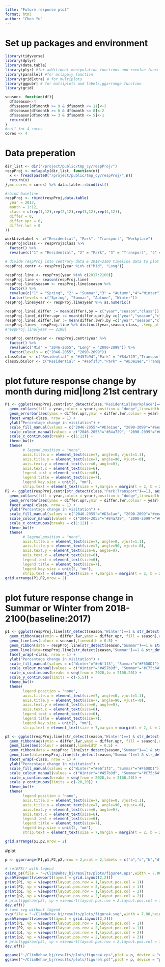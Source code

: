```yaml
---
title: "Future response plot"
format: html
author: "Chen Yu"
---
```

# Set up packages and environment
```r
library(tidyverse)
library(dplyr)
library(data.table)
library(plyr) #for additional manipulation functions and revulue function
library(parallel) #for mclapply function
library(gridExtra) # for multiplots
library(ggpubr) # for multiplots and labels,ggarrange function
library(grid)

season<- function(df){
  df$season<-4
  df$season[df$month >= 9 & df$month <= 11]<-3
  df$season[df$month >= 6 & df$month <= 8]<-2
  df$season[df$month >= 3 & df$month <= 5]<-1
  return(df)
}
#call for 4 cores
cores <- 4
```

# Data preperation
```r
dir_list <- dir("/project/public/tmp_cy/respProj/")
respProj <- mclapply(dir_list, function(n){
  x <- fread(paste0("/project/public/tmp_cy/respProj/",n))
  return(x)
},mc.cores = cores) %>% data.table::rbindlist()

#rbind baseline
respProj <- rbind(respProj,data.table(
  year = 2017,
  month = 1:12,
  class = c(rep(1,12),rep(2,12),rep(3,12),rep(4,12)),
  differ = 0,
  differ.upr = 0,
  differ.lwr = 0
))

workLiveLabel <- c("Residential", "Park", "Transport", "Workplace")
respProj$class <- respProj$class %>% 
  factor() %>% 
  revalue(c("1" = "Residential", "2" = "Park", "3" = "Transport", "4" = "Workplace"))

# divide respProj into centrary data & 2018~2100 timeline data to plot
respProj.centr <- respProj[year %in% c("Mid", "Long")]

respProj.line <- respProj[year %in% c(2017:2100)]
respProj.line <- season(respProj.line)
respProj.line$season <- respProj.line$season %>% 
  factor() %>%
  revalue(c("1" = "Spring", "2" = "Summar","3" = "Autumn","4"="Winter")) %>%
  factor(levels = c("Spring", "Summar", "Autumn", "Winter"))
respProj.line$year <- respProj.line$year %>% as.numeric()

respProj.line[,differ := mean(differ),by = c("year","season","class")] 
respProj.line[,differ.upr := mean(differ.upr),by =c("year","season","class")]
respProj.line[,differ.lwr := mean(differ.lwr),by =c("year","season","class")] 
respProj.line<- respProj.line %>% distinct(year,season,class, .keep_all = T)
#respProj.line[year == 2100]

respProj.centr$year <- respProj.centr$year %>% 
  factor() %>%
  revalue(c("Mid" = "2046-2055", "Long" = "2090-2099")) %>%
  factor(levels = c("2046-2055", "2090-2099"))
classColor <- c("Residential" = "#457b9d","Park" = "#84a729","Transport" = "#C75c64","Workplace" = "#f0b57d")
classSubColor <- c("Residential" = "#e6f1f3","Park" = "#D3e1ae","Transport" = "#eea2a4","Workplace" = "#f8e8c1")


```
#  plot future response change by month during mid|long 21st centrary
```r
P1 <- ggplot(respProj.centr[str_detect(class,"Residential|Workplace")==1], aes(month, differ)) +
  geom_col(aes(fill = year,colour = year),position = "dodge",linewidth = 0.5) +
  geom_errorbar(aes(ymax = differ.upr,ymin = differ.lwr,colour = year),position = "dodge",linewidth = 0.5) +
  facet_wrap(~class, nrow = 1) +
  ylab("Percentage change in visitation") +
  scale_fill_manual(values = c("2046-2055"="#D3e1ae", "2090-2099"="#eea2a4")) +
  scale_colour_manual(values = c("2046-2055"="#84a729", "2090-2099"="#C75c64")) +
  scale_x_continuous(breaks = c(1:12)) +
  theme_bw()+
  theme(
        # legend.position = "none",
        axis.title.x = element_text(size=7, angle=0, vjust=1.1),
        axis.title.y = element_text(size=7, angle=90, vjust=-0),
        axis.text.y = element_text(size=6, angle=0),
        axis.text.x = element_text(size=6),
        legend.text = element_text(size=6),
        legend.title = element_text(size=7),
        legend.key.size = unit(5, "mm"),
        strip.text = element_text(size = 7,margin = margin(t = 2, b = 2)))
P2 <- ggplot(respProj.centr[str_detect(class,"Park|Transport")==1], aes(month, differ)) +
  geom_col(aes(fill = year,colour = year),position = "dodge",linewidth = 0.5) +
  geom_errorbar(aes(ymax = differ.upr,ymin = differ.lwr,colour = year),position = "dodge",linewidth = 0.5) +
  facet_wrap(~class, nrow = 1) +
  ylab("Percentage change in visitation") +
  scale_fill_manual(values = c("2046-2055"="#D3e1ae", "2090-2099"="#eea2a4")) +
  scale_colour_manual(values = c("2046-2055"="#84a729", "2090-2099"="#C75c64")) +
  scale_x_continuous(breaks = c(1:12)) +
  theme_bw()+
  theme(
        # legend.position = "none",
        axis.title.x = element_text(size=7, angle=0, vjust=1.1),
        axis.title.y = element_text(size=7, angle=90, vjust=-0),
        axis.text.y = element_text(size=6, angle=0),
        axis.text.x = element_text(size=6),
        legend.text = element_text(size=6),
        legend.title = element_text(size=7),
        legend.key.size = unit(5, "mm"),
        strip.text = element_text(size = 7,margin = margin(t = 2, b = 2)))
grid.arrange(P1,P2,nrow = 2)
```
#  plot future response change in Summar or Winter from 2018-2100(baseline:2017)
```r
p1 <- ggplot(respProj.line[str_detect(season,"Winter")==1 & str_detect(class,"Residential|Workplace")==1], aes(year, differ)) +
  geom_ribbon(aes(ymin = differ.lwr,ymax = differ.upr, fill = season),alpha = 1) +
  geom_line(aes(colour = season),linewidth = 0.5) +
  geom_ribbon(data = respProj.line[str_detect(season,"Summar")==1 & str_detect(class,"Residential|Workplace")==1],aes(ymin = differ.lwr,ymax = differ.upr, fill = season),alpha = 0.7) +
  geom_line(data=respProj.line[str_detect(season,"Summar")==1 & str_detect(class,"Residential|Workplace")==1],aes(colour = season)) +
  facet_wrap(~class, nrow = 1) +
  ylab("Percentage change in visitation") +
  scale_fill_manual(values = c("Winter"="#e6f1f3", "Summar"="#F6D0D1")) +
  scale_colour_manual(values = c("Winter"="#457b9d", "Summar"="#C75c64")) +
  scale_x_continuous(breaks = seq(from = 2020,to = 2100,20)) +
  scale_y_continuous(limits = c(-5,5)) +
  theme_bw()+
  theme(
        legend.position = "none",
        axis.title.x = element_text(size=7, angle=0, vjust=1.1),
        axis.title.y = element_text(size=7, angle=90, vjust=-0),
        axis.text.y = element_text(size=6, angle=0),
        axis.text.x = element_text(size=6),
        legend.text = element_text(size=6),
        legend.title = element_text(size=7),
        legend.key.size = unit(5, "mm"),
        strip.text = element_text(size = 7,margin = margin(t = 2, b = 2)))

p2 <- ggplot(respProj.line[str_detect(season,"Winter")==1 & str_detect(class,"Park|Transport")==1], aes(year, differ)) +
  geom_ribbon(aes(ymin = differ.lwr,ymax = differ.upr, fill = season),alpha = 1) +
  geom_line(aes(colour = season),linewidth = 0.5) +
  geom_ribbon(data = respProj.line[str_detect(season,"Summar")==1 & str_detect(class,"Park|Transport")==1],aes(ymin = differ.lwr,ymax = differ.upr, fill = season),alpha = 0.7) +
  geom_line(data=respProj.line[str_detect(season,"Summar")==1 & str_detect(class,"Park|Transport")==1],aes(colour = season)) +
  facet_wrap(~class, nrow = 1) +
  ylab("Percentage change in visitation") +
  scale_fill_manual(values = c("Winter"="#e6f1f3", "Summar"="#F6D0D1")) +
  scale_colour_manual(values = c("Winter"="#457b9d", "Summar"="#C75c64")) +
  scale_x_continuous(breaks = seq(from = 2020,to = 2100,20)) +
  scale_y_continuous(limits = c(-20,20)) +
  theme_bw()+
  theme(
        legend.position = "none",
        axis.title.x = element_text(size=7, angle=0, vjust=1.1),
        axis.title.y = element_text(size=7, angle=90, vjust=-0),
        axis.text.y = element_text(size=6, angle=0),
        axis.text.x = element_text(size=6),
        legend.text = element_text(size=6),
        legend.title = element_text(size=7),
        legend.key.size = unit(5, "mm"),
        strip.text = element_text(size = 7,margin = margin(t = 2, b = 2)))

grid.arrange(p1,p2,nrow = 2)
```
#plot
```r
p <- ggarrange(P1,p1,P2,p2,nrow = 2,ncol = 2,labels = c("a","c","b","d"),font.label = list(size = 9))

# setEPS() with legend
cairo_ps(file = "~/ClimBehav_bj/results/plots/figure4.eps",width = 7.08,height = 4.72)
pushViewport(viewport(layout = grid.layout(2,2)))
print(P1, vp = viewport(layout.pos.row = 1,layout.pos.col = 1))
print(P2, vp = viewport(layout.pos.row = 2,layout.pos.col = 1))
print(p1, vp = viewport(layout.pos.row = 1,layout.pos.col = 2))
print(p2, vp = viewport(layout.pos.row = 2,layout.pos.col = 2))
# print(ggdraw(p2), vp = viewport(layout.pos.row = 2,layout.pos.col = 1))
dev.off()
# save svg without legend
svg(file = "~/ClimBehav_bj/results/plots/figure4.svg",width = 7.08,height = 4.72)
pushViewport(viewport(layout = grid.layout(2,2)))
print(P1, vp = viewport(layout.pos.row = 1,layout.pos.col = 1))
print(P2, vp = viewport(layout.pos.row = 2,layout.pos.col = 1))
print(p1, vp = viewport(layout.pos.row = 1,layout.pos.col = 2))
print(p2, vp = viewport(layout.pos.row = 2,layout.pos.col = 2))
# print(ggdraw(p2), vp = viewport(layout.pos.row = 2,layout.pos.col = 1))
dev.off()

ggsave("~/ClimBehav_bj/results/plots/figure4.eps",plot = p, device = "eps", width =180, height =135,units = "mm")
ggsave("~/ClimBehav_bj/results/plots/figure4.pdf",plot = p, device = "pdf", width =180, height =120,units = "mm")
```

